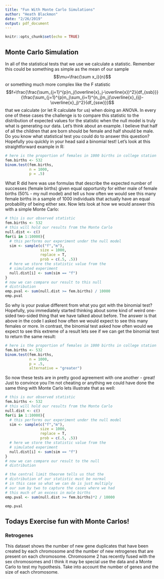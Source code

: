 ```yaml
---
title: "Fun With Monte Carlo Simulations"
author: "Heath Blackmon"
date: "2/26/2019"
output: pdf_document
---
```


```r
knitr::opts_chunk$set(echo = TRUE)
```

## Monte Carlo Simulation

In all of the statistical tests that we use we calculate a statistic. Remember this could be something as simple as the mean of our sample 
$$\mu=\frac{\sum x_i}{n}$$
or something much more complex like the F statistic
$$f=\frac{\frac{\sum_{j=1}^{p}n_j(\overline{x}_j-\overline{x})^2}{df_{ssb}}}{\frac{\sum_{j=1}^{p}n_j\sum_{i=1}^{n_j}n_j(\overline{x}_{ij}-\overline{x}_j)^2}{df_{ssw}}}$$ 
that we calculate (or let R calculate for us) when doing an ANOVA. In every one of these cases the challenge is to compare this statistic to the distribution of expected values for the statistic when the null model is truly what is generating our data. Let's think about an example. I believe that half of all the children that are born should be female and half should be male. Do you know what statistical test you could do to answer this question? Hopefully you quickly in your head said a binomial test! Let's look at this straightforward example in R:

```r
# here is the proportion of females in 1000 births in college station
fem.births <- 532
binom.test(fem.births, 
           n = 1000, 
           p = .5)

```

What R did here was use formulas that describe the expected number of successes (female births) given equal opportunity for either male of female births (50% - my null model) and tell us how often we would see this many female births in a sample of 1000 individuals that actually have an equal probability of being either sex. Now lets look at how we would answer this with a simple Monte Carlo:

```r
# this is our observed statistic
fem.births <- 532 
# this will hold our results from the Monte Carlo
null.dist <- c()
for(i in 1:10000){
  # this performs our experiment under the null model
  sim <- sample(c("f","m"), 
                size = 1000, 
                replace = T, 
                prob = c(.5, .5))
  # here we store the statistic value from the
  # simulated experiment
  null.dist[i] <- sum(sim == "f")
}
# now we can compare our result to this null
# distribution
emp.pval <- sum(null.dist >= fem.births) / 10000
emp.pval
```

So why is your pvalue different from what you got with the binomial test? Hopefully, you immediately started thinking about some kind of weird one-sided two-sided thing that we have talked about before. The answer is that above in the code I asked how often we would expect to see this many females or more. In contrast, the binomial test asked how often would we expect to see this extreme of a result lets see if we can get the binomial test to return the same result:

```r
# here is the proportion of females in 1000 births in college station
fem.births <- 532
binom.test(fem.births, 
           n = 1000, 
           p = .5, 
           alternative = "greater")
```

So now these tests are in pretty good agreement with one another - great! Just to convince you I'm not cheating or anything we could have done the same thing with Monte Carlo lets illustrate that as well:

```r
# this is our observed statistic
fem.births <- 532 
# this will hold our results from the Monte Carlo
null.dist <- c()
for(i in 1:10000){
  # this performs our experiment under the null model
  sim <- sample(c("f","m"), 
                size = 1000, 
                replace = T, 
                prob = c(.5, .5))
  # here we store the statistic value from the
  # simulated experiment
  null.dist[i] <- sum(sim == "f")
}
# now we can compare our result to the null
# distribution

# the central limit theorem tells us that the
# distribution of our statistic must be normal
# in this case so what we can do is just multiply 
# our sum by two to capture the cases where we had
# this much of an excess in male births
emp.pval <- sum(null.dist >= fem.births)*2 / 10000

emp.pval
```

## Todays Exercise fun with Monte Carlos!
### Retrogenes
This dataset shows the number of new gene duplicates that have been created by each chromosome and the number of new retrogenes that are present on each chromosome. Chromosome 2 has recently fused with the sex chromosomes and I think it may be special use the data and a Monte Carlo to test my hypothesis. Take into account the number of genes and the size of each chromosome.